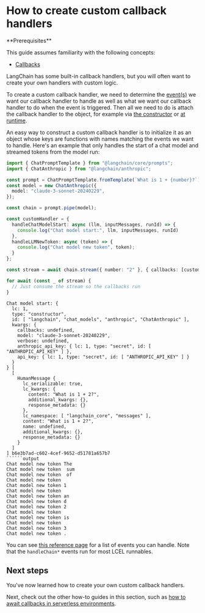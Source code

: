 # How to create custom callback handlers

<Info>
**Prerequisites**


This guide assumes familiarity with the following concepts:

- [Callbacks](/oss/python/concepts/callbacks)

</Info>

LangChain has some built-in callback handlers, but you will often want to create your own handlers with custom logic.

To create a custom callback handler, we need to determine the [event(s)](https://api.js.langchain.com/interfaces/langchain_core.callbacks_base.CallbackHandlerMethods.html) we want our callback handler to handle as well as what we want our callback handler to do when the event is triggered. Then all we need to do is attach the callback handler to the object, for example via [the constructor](/oss/python/how-to/callbacks_constructor) or [at runtime](/oss/python/how-to/callbacks_runtime).

An easy way to construct a custom callback handler is to initialize it as an object whose keys are functions with names matching the events we want to handle. Here's an example that only handles the start of a chat model and streamed tokens from the model run:


```typescript
import { ChatPromptTemplate } from "@langchain/core/prompts";
import { ChatAnthropic } from "@langchain/anthropic";

const prompt = ChatPromptTemplate.fromTemplate(`What is 1 + {number}?`);
const model = new ChatAnthropic({
  model: "claude-3-sonnet-20240229",
});

const chain = prompt.pipe(model);

const customHandler = {
  handleChatModelStart: async (llm, inputMessages, runId) => {
    console.log("Chat model start:", llm, inputMessages, runId)
  },
  handleLLMNewToken: async (token) => {
    console.log("Chat model new token", token);
  }
};

const stream = await chain.stream({ number: "2" }, { callbacks: [customHandler] });

for await (const _ of stream) {
  // Just consume the stream so the callbacks run
}
```
```output
Chat model start: {
  lc: 1,
  type: "constructor",
  id: [ "langchain", "chat_models", "anthropic", "ChatAnthropic" ],
  kwargs: {
    callbacks: undefined,
    model: "claude-3-sonnet-20240229",
    verbose: undefined,
    anthropic_api_key: { lc: 1, type: "secret", id: [ "ANTHROPIC_API_KEY" ] },
    api_key: { lc: 1, type: "secret", id: [ "ANTHROPIC_API_KEY" ] }
  }
} [
  [
    HumanMessage {
      lc_serializable: true,
      lc_kwargs: {
        content: "What is 1 + 2?",
        additional_kwargs: {},
        response_metadata: {}
      },
      lc_namespace: [ "langchain_core", "messages" ],
      content: "What is 1 + 2?",
      name: undefined,
      additional_kwargs: {},
      response_metadata: {}
    }
  ]
] b6e3b7ad-c602-4cef-9652-d51781a657b7
``````output
Chat model new token The
Chat model new token  sum
Chat model new token  of
Chat model new token  
Chat model new token 1
Chat model new token  
Chat model new token an
Chat model new token d 
Chat model new token 2
Chat model new token  
Chat model new token is
Chat model new token  
Chat model new token 3
Chat model new token .
```
You can see [this reference page](https://api.js.langchain.com/interfaces/langchain_core.callbacks_base.CallbackHandlerMethods.html) for a list of events you can handle. Note that the `handleChain*` events run for most LCEL runnables.

## Next steps

You've now learned how to create your own custom callback handlers.

Next, check out the other how-to guides in this section, such as [how to await callbacks in serverless environments](/oss/python/how-to/callbacks_serverless).


```typescript

```
